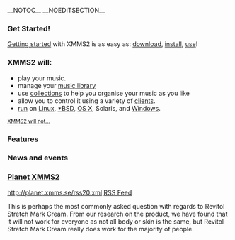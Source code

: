 __NOTOC__
__NOEDITSECTION__

<div class="split-half">

=== Get Started! ===
[[Getting Started|Getting started]] with XMMS2 is as easy as: [[Download XMMS2|download]], [[Install instructions|install]], [[Using the application|use]]!

=== XMMS2 will: ===
* play your music.
* manage your [[The Medialib|music library]]
* use [[collections]] to help you organise your music as you like
* allow you to control it using a variety of [[XMMS2 Clients|clients]].
* [[Project Status#XMMS2_Platform_Support_Status|run]] on [[Download_XMMS2#Linux|Linux]], [[Download_XMMS2#BSD|*BSD]], [[Download_XMMS2#MacOSX|OS X]], Solaris, and [[Download_XMMS2#Windows|Windows]].

<small>[[what XMMS2 will not do | XMMS2 will not...]]</small>
=== Features ===
{{FeatureList}}

</div>

<div class="split-half">
<!-- i've got an idea.. let's replace this with a web 2.0 style jumble of irregularly sized tags! -->

=== News and events ===
<!-- placeholder for important announcements -->
{{ShortNews}}

=== [http://planet.xmms.se Planet XMMS2] ===
<feed items="5" showdesc="false" showtitle="false">http://planet.xmms.se/rss20.xml</feed>
[http://planet.xmms.se/rss20.xml RSS Feed]
</div>

<div class="visualClear"></div>
<!-- placeholder for more stuff after the 2 columns -->
This is perhaps the most commonly asked question with regards to Revitol Stretch Mark Cream. From our research on the product, we have found that it will not work for everyone as not all body or skin is the same, but Revitol Stretch Mark Cream really does work for the majority of people.